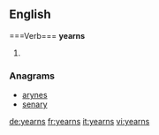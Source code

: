 ==English=====Verb===
'''yearns'''
# {{third-person singular of|yearn}}

===Anagrams===
* [[arynes#English|arynes]]
* [[senary#English|senary]]

[[de:yearns]]
[[fr:yearns]]
[[it:yearns]]
[[vi:yearns]]